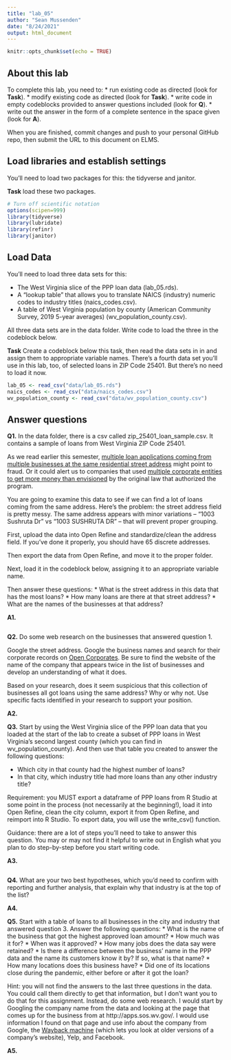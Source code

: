 ```yaml
---
title: "lab_05"
author: "Sean Mussenden"
date: "8/24/2021"
output: html_document
---
```


```r
knitr::opts_chunk$set(echo = TRUE)
```

## About this lab

To complete this lab, you need to:
* run existing code as directed (look for **Task**).
* modify existing code as directed (look for **Task**).
* write code in empty codeblocks provided to answer questions included (look for **Q**).
* write out the answer in the form of a complete sentence in the space given (look for **A**).

When you are finished, commit changes and push to your personal GitHub repo, then submit the URL to this document on ELMS.

## Load libraries and establish settings

You'll need to load two packages for this: the tidyverse and janitor.

**Task** load these two packages.

```r
# Turn off scientific notation
options(scipen=999)
library(tidyverse)
library(lubridate)
library(refinr)
library(janitor)

```

## Load Data

You'll need to load three data sets for this:

* The West Virginia slice of the PPP loan data (lab_05.rds).
* A "lookup table" that allows you to translate NAICS (industry) numeric codes to industry titles (naics_codes.csv).
* A table of West Virginia population by county (American Community Survey, 2019 5-year averages) (wv_population_county.csv).

All three data sets are in the data folder.  Write code to load the three in the codeblock below.

**Task** Create a codeblock below this task, then read the data sets in in and assign them to appropriate variable names. There's a fourth data set you'll use in this lab, too, of selected loans in ZIP Code 25401. But there's no need to load it now.

```r
lab_05 <- read_csv("data/lab_05.rds")
naics_codes <- read_csv("data/naics_codes.csv")
wv_population_county <- read_csv("data/wv_population_county.csv")

```

## Answer questions

**Q1.** In the data folder, there is a csv called zip_25401_loan_sample.csv.  It contains a sample of loans from West Virginia ZIP Code 25401. 

As we read earlier this semester, [multiple loan applications coming from multiple businesses at the same residential street address](https://www.nytimes.com/2021/08/17/business/ppp-fraud-covid.html) might point to fraud. Or it could alert us to companies that used [multiple corporate entities to get more money than envisioned](https://www.propublica.org/article/different-names-same-address-how-big-businesses-got-government-loans-meant-for-small-businesses) by the original law that authorized the program.   

You are going to examine this data to see if we can find a lot of loans coming from the same address.  Here's the problem: the street address field is pretty messy.  The same address appears with minor variations --  "1003 Sushruta Dr" vs "1003 SUSHRUTA DR" -- that will prevent proper grouping. 

First, upload the data into Open Refine and standardize/clean the address field. If you've done it properly, you should have 65 discrete addresses. 

Then export the data from Open Refine, and move it to the proper folder. 

Next, load it in the codeblock below, assigning it to an appropriate variable name. 

Then answer these questions:
* What is the street address in this data that has the most loans?
* How many loans are there at that street address?
* What are the names of the businesses at that address?

**A1.**

```r

```

**Q2.** Do some web research on the businesses that answered question 1.  

Google the street address.  Google the business names and search for their corporate records on [Open Corporates](https://opencorporates.com/). Be sure to find the website of the name of the company that appears twice in the list of businesses and develop an understanding of what it does. 

Based on your research, does it seem suspicious that this collection of businesses all got loans using the same address? Why or why not. Use specific facts identified in your research to support your position. 

**A2.**

**Q3.** Start by using the West Virginia slice of the PPP loan data that you loaded at the start of the lab to create a subset of PPP loans in West Virginia's second largest county (which you can find in wv_population_county). And then use that table you created to answer the following questions:

* Which city in that county had the highest number of loans? 
* In that city, which industry title had more loans than any other industry title? 

Requirement: you MUST export a dataframe of PPP loans from R Studio at some point in the process (not necessarily at the beginning!), load it into Open Refine, clean the city column, export it from Open Refine, and reimport into R Studio. To export data, you will use the write_csv() function.

Guidance: there are a lot of steps you'll need to take to answer this question. You may or may not find it helpful to write out in English what you plan to do step-by-step before you start writing code.   

**A3.**

```r

```

**Q4.** What are your two best hypotheses, which you'd need to confirm with reporting and further analysis, that explain why that industry is at the top of the list?

**A4.** 

**Q5.** Start with a table of loans to all businesses in the city and industry that answered question 3. Answer the following questions:
* What is the name of the business that got the highest approved loan amount? 
* How much was it for?
* When was it approved?
* How many jobs does the data say were retained?
* Is there a difference between the business' name in the PPP data and the name its customers know it by? If so, what is that name?
* How many locations does this business have? 
* Did one of its locations close during the pandemic, either before or after it got the loan?

Hint: you will not find the answers to the last three questions in the data.  You could call them directly to get that information, but I don't want you to do that for this assignment.  Instead, do some web research. I would start by Googling the company name from the data and looking at the page that comes up for the business from at http://apps.sos.wv.gov/. I would use information I found on that page and use info about the company from Google, the [Wayback machine](https://archive.org/web/) (which lets you look at older versions of a company's website), Yelp, and Facebook. 

**A5.**
